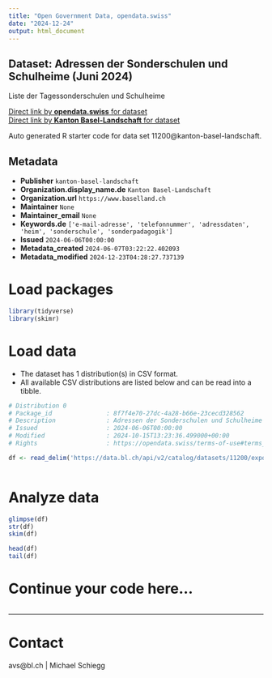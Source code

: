 ```yaml
---
title: "Open Government Data, opendata.swiss"
date: "2024-12-24"
output: html_document
---
```


## Dataset: Adressen der Sonderschulen und Schulheime (Juni 2024)

Liste der Tagessonderschulen und Schulheime

[Direct link by **opendata.swiss** for dataset](https://opendata.swiss/de/dataset/adressen-der-sonderschulen-und-schulheime-juni-2024)<br>
[Direct link by **Kanton Basel-Landschaft** for dataset](https://data.bl.ch/explore/dataset/11200/)

Auto generated R starter code for data set 11200@kanton-basel-landschaft.

## Metadata

- **Publisher** `kanton-basel-landschaft`
- **Organization.display_name.de** `Kanton Basel-Landschaft`
- **Organization.url** `https://www.baselland.ch`
- **Maintainer** `None`
- **Maintainer_email** `None`
- **Keywords.de** `['e-mail-adresse', 'telefonnummer', 'adressdaten', 'heim', 'sonderschule', 'sonderpadagogik']`
- **Issued** `2024-06-06T00:00:00`
- **Metadata_created** `2024-06-07T03:22:22.402093`
- **Metadata_modified** `2024-12-23T04:28:27.737139`


# Load packages

```r

library(tidyverse)
library(skimr)

```

# Load data

-   The dataset has 1 distribution(s) in CSV format.
-   All available CSV distributions are listed below and can be read into a tibble.

```r

# Distribution 0
# Package_id               : 8f7f4e70-27dc-4a28-b66e-23cecd328562
# Description              : Adressen der Sonderschulen und Schulheime (Juni 2024) (csv)
# Issued                   : 2024-06-06T00:00:00
# Modified                 : 2024-10-15T13:23:36.499000+00:00
# Rights                   : https://opendata.swiss/terms-of-use#terms_by

df <- read_delim('https://data.bl.ch/api/v2/catalog/datasets/11200/exports/csv?use_labels=true')



```

# Analyze data

```r

glimpse(df)
str(df)
skim(df)

head(df)
tail(df)

```

# Continue your code here...

```r

```

------------------------------------------------------------------------

# Contact

avs@bl.ch  | Michael Schiegg
